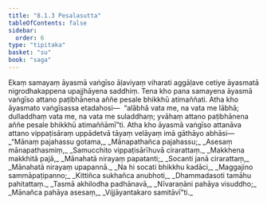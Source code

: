 ```yaml
---
title: "8.1.3 Pesalasutta"
tableOfContents: false
sidebar:
  order: 6
type: "tipitaka"
basket: "su"
book: "saga"
---
```



<DynamicBreadcrumb />

<Division number="211" book="saga" bookNo="12" page="188">

<Paragraph number="1312" book="saga">
Ekaṃ samayaṃ āyasmā vaṅgīso āḷaviyaṃ viharati aggāḷave cetiye āyasmatā nigrodhakappena upajjhāyena saddhiṃ. Tena kho pana samayena āyasmā vaṅgīso attano paṭibhānena aññe pesale bhikkhū atimaññati. Atha kho āyasmato vaṅgīsassa etadahosi—  “alābhā vata me, na vata me lābhā; dulladdhaṃ vata me, na vata me suladdhaṃ; yvāhaṃ attano paṭibhānena aññe pesale bhikkhū atimaññāmī”ti. Atha kho āyasmā vaṅgīso attanāva attano vippaṭisāraṃ uppādetvā tāyaṃ velāyaṃ imā gāthāyo abhāsi—
</Paragraph>

<Paragraph number="1313" type="verses" book="saga">
_“Mānaṃ pajahassu gotama,_  
_Mānapathañca pajahassu;_  
_Asesaṃ mānapathasmiṃ,_  
_Samucchito vippaṭisārīhuvā cirarattaṃ._  

</Paragraph>

<Paragraph number="1314" type="verses" book="saga">
_Makkhena makkhitā pajā,_  
_Mānahatā nirayaṃ papatanti;_  
_Socanti janā cirarattaṃ,_  
_Mānahatā nirayaṃ upapannā._  

</Paragraph>

<Paragraph number="1315" type="verses" book="saga">
_Na hi socati bhikkhu kadāci,_  
_Maggajino sammāpaṭipanno;_  
_Kittiñca sukhañca anubhoti,_  
_Dhammadasoti tamāhu pahitattaṃ._  

</Paragraph>

<Paragraph number="1316" type="verses" book="saga">
_Tasmā akhilodha padhānavā,_  
_Nīvaraṇāni pahāya visuddho;_  
_Mānañca pahāya asesaṃ,_  
_Vijjāyantakaro samitāvī”ti._
</Paragraph>
</Division>